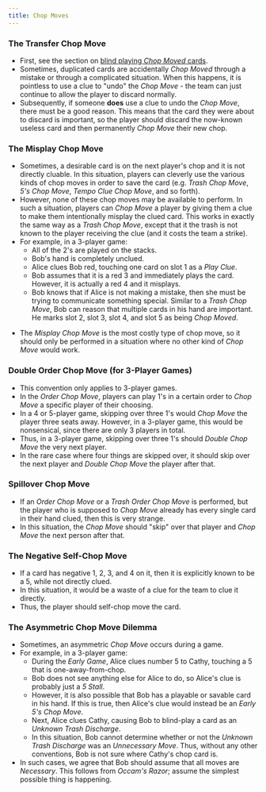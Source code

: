 ```yaml
---
title: Chop Moves
---
```



### The Transfer Chop Move

- First, see the section on [blind playing _Chop Moved_ cards](../level-7.mdx#blind-playing-chop-moved-cards).
- Sometimes, duplicated cards are accidentally _Chop Moved_ through a mistake or through a complicated situation. When this happens, it is pointless to use a clue to "undo" the _Chop Move_ - the team can just continue to allow the player to discard normally.
- Subsequently, if someone **does** use a clue to undo the _Chop Move_, there must be a good reason. This means that the card they were about to discard is important, so the player should discard the now-known useless card and then permanently _Chop Move_ their new chop.

### The Misplay Chop Move

- Sometimes, a desirable card is on the next player's chop and it is not directly cluable. In this situation, players can cleverly use the various kinds of chop moves in order to save the card (e.g. _Trash Chop Move_, _5's Chop Move_, _Tempo Clue Chop Move_, and so forth).
- However, none of these chop moves may be available to perform. In such a situation, players can _Chop Move_ a player by giving them a clue to make them intentionally misplay the clued card. This works in exactly the same way as a _Trash Chop Move_, except that it the trash is not known to the player receiving the clue (and it costs the team a strike).
- For example, in a 3-player game:
  - All of the 2's are played on the stacks.
  - Bob's hand is completely unclued.
  - Alice clues Bob red, touching one card on slot 1 as a _Play Clue_.
  - Bob assumes that it is a red 3 and immediately plays the card. However, it is actually a red 4 and it misplays.
  - Bob knows that if Alice is not making a mistake, then she must be trying to communicate something special. Similar to a _Trash Chop Move_, Bob can reason that multiple cards in his hand are important. He marks slot 2, slot 3, slot 4, and slot 5 as being _Chop Moved_.

<MisplayChopMove />

- The _Misplay Chop Move_ is the most costly type of chop move, so it should only be performed in a situation where no other kind of _Chop Move_ would work.

### Double Order Chop Move (for 3-Player Games)

- This convention only applies to 3-player games.
- In the _Order Chop Move_, players can play 1's in a certain order to _Chop Move_ a specific player of their choosing.
- In a 4 or 5-player game, skipping over three 1's would _Chop Move_ the player three seats away. However, in a 3-player game, this would be nonsensical, since there are only 3 players in total.
- Thus, in a 3-player game, skipping over three 1's should _Double Chop Move_ the very next player.
- In the rare case where four things are skipped over, it should skip over the next player and _Double Chop Move_ the player after that.

<DoubleOrderChopMove />

### Spillover Chop Move

- If an _Order Chop Move_ or a _Trash Order Chop Move_ is performed, but the player who is supposed to _Chop Move_ already has every single card in their hand clued, then this is very strange.
- In this situation, the _Chop Move_ should "skip" over that player and _Chop Move_ the next person after that.

### The Negative Self-Chop Move

- If a card has negative 1, 2, 3, and 4 on it, then it is explicitly known to be a 5, while not directly clued.
- In this situation, it would be a waste of a clue for the team to clue it directly.
- Thus, the player should self-chop move the card.

### The Asymmetric Chop Move Dilemma

- Sometimes, an asymmetric _Chop Move_ occurs during a game.
- For example, in a 3-player game:
  - During the _Early Game_, Alice clues number 5 to Cathy, touching a 5 that is one-away-from-chop.
  - Bob does not see anything else for Alice to do, so Alice's clue is probably just a _5 Stall_.
  - However, it is also possible that Bob has a playable or savable card in his hand. If this is true, then Alice's clue would instead be an _Early 5's Chop Move_.
  - Next, Alice clues Cathy, causing Bob to blind-play a card as an _Unknown Trash Discharge_.
  - In this situation, Bob cannot determine whether or not the _Unknown Trash Discharge_ was an _Unnecessary Move_. Thus, without any other conventions, Bob is not sure where Cathy's chop card is.
- In such cases, we agree that Bob should assume that all moves are _Necessary_. This follows from _Occam's Razor_; assume the simplest possible thing is happening.
